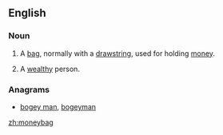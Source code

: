 ==English==

===Noun===
{{en-noun}}

# A [[bag]], normally with a [[drawstring]], used for holding [[money]].
# {{in plural}} A [[wealthy]] person.

===Anagrams===
* [[bogey man#English|bogey man]], [[bogeyman#English|bogeyman]]

[[zh:moneybag]]